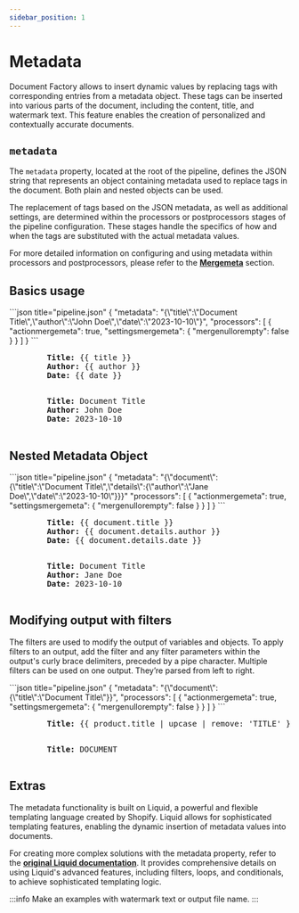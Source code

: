 ```yaml
---
sidebar_position: 1
---
```


# Metadata
Document Factory allows to insert dynamic values by replacing tags with corresponding entries from a metadata object.
These tags can be inserted into various parts of the document, including the content, title, and watermark text.
This feature enables the creation of personalized and contextually accurate documents.

## `metadata`

The `metadata` property, located at the root of the pipeline, defines the JSON string that represents an object containing
metadata used to replace tags in the document. Both plain and nested objects can be used.

The replacement of tags based on the JSON metadata, as well as additional settings, are determined within the processors
or postprocessors stages of the pipeline configuration. These stages handle the specifics of how and when the tags are
substituted with the actual metadata values.

For more detailed information on configuring and using metadata within processors and postprocessors, please refer
to the [**Mergemeta**](docs/pipeline/processors/mergemeta.mdx) section.

## Basics usage

<Tabs>
  <TabItem value="json" label="Pipeline" default>
    ```json title="pipeline.json"
    {
        "metadata": "{\"title\":\"Document Title\",\"author\":\"John Doe\",\"date\":\"2023-10-10\"}",
        "processors": [
            {
                "actionmergemeta": true,
                "settingsmergemeta": {
                    "mergenullorempty": false
                }
            }
        ]
    }
    ```
  </TabItem>
  <TabItem value="input" label="Input">
    <pre>
        <b>Title:</b> &#123;&#123; title &#125;&#125;
        <b>Author:</b> &#123;&#123; author &#125;&#125;
        <b>Date:</b> &#123;&#123; date &#125;&#125;
    </pre>
  </TabItem>
  <TabItem value="output" label="Output">
      <pre>
        <b>Title:</b> Document Title
        <b>Author:</b> John Doe
        <b>Date:</b> 2023-10-10
      </pre>

  </TabItem>
</Tabs>

## Nested Metadata Object

<Tabs>
    <TabItem value="json" label="Pipeline" default>
        ```json title="pipeline.json"
        {
            "metadata": "{\"document\":{\"title\":\"Document Title\",\"details\":{\"author\":\"Jane Doe\",\"date\":\"2023-10-10\"}}}"
            "processors": [
                {
                    "actionmergemeta": true,
                    "settingsmergemeta": {
                        "mergenullorempty": false
                    }
                }
            ]
        }
        ```
    </TabItem>
    <TabItem value="input" label="Input">
    <pre>
        <b>Title:</b> &#123;&#123; document.title &#125;&#125;
        <b>Author:</b> &#123;&#123; document.details.author &#125;&#125;
        <b>Date:</b> &#123;&#123; document.details.date &#125;&#125;
    </pre>
    </TabItem>
    <TabItem value="output" label="Output">
      <pre>
        <b>Title:</b> Document Title
        <b>Author:</b> Jane Doe
        <b>Date:</b> 2023-10-10
      </pre>
    </TabItem>
</Tabs>

## Modifying output with filters

The filters are used to modify the output of variables and objects. To apply filters to an output,
add the filter and any filter parameters within the output's curly brace delimiters, preceded by a pipe character.
Multiple filters can be used on one output. They’re parsed from left to right.

<Tabs>
    <TabItem value="json" label="Pipeline">
        ```json title="pipeline.json"
        {
            "metadata": "{\"document\":{\"title\":\"Document Title\"}}",
            "processors": [
                {
                    "actionmergemeta": true,
                    "settingsmergemeta": {
                        "mergenullorempty": false
                    }
                }
            ]
        }
        ```
    </TabItem>
    <TabItem value="input" label="Input" default>
    <pre>
        <b>Title:</b> &#123;&#123; product.title | upcase | remove: 'TITLE' &#125;&#125;
    </pre>
    </TabItem>
    <TabItem value="output" label="Output">
      <pre>
        <b>Title:</b> DOCUMENT
      </pre>
    </TabItem>
</Tabs>

## Extras

The metadata functionality is built on Liquid, a powerful and flexible templating language created by Shopify.
Liquid allows for sophisticated templating features, enabling the dynamic insertion of metadata values into documents.

For creating more complex solutions with the metadata property, refer to the **[original Liquid documentation](https://shopify.dev/docs/api/liquid#liquid_basics)**.
It provides comprehensive details on using Liquid's advanced features, including filters, loops,
and conditionals, to achieve sophisticated templating logic.

:::info
Make an examples with watermark text or output file name.
:::
